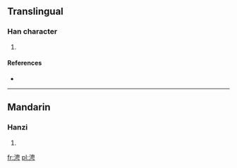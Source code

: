 ==Translingual==

===Han character===
{{Han char|rn=85|rad=水|as=07|sn=10|four=3512<sub>7</sub>|canj=水中田尸 (ELWS)}}

# {{defn|Han|sort=水07}}

====References====
* {{Han ref|kx=0626.020|dkj=17520|hdz=31624.020|uh=6D84|ud=28036|bh=D263|bd=53859}}

----

==Mandarin==

===Hanzi===
{{cmn-hanzi|pin=[[pīn]] ([[pin1]])|wg=p'in<sup>1</sup>}}

# {{defn|lang=cmn|sort=水07}}

[[fr:涄]]
[[pl:涄]]